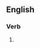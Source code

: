 ==English==

===Verb===
{{head|en|present participle}}

# {{present participle of|overthrow|lang=en|nocat=1}}